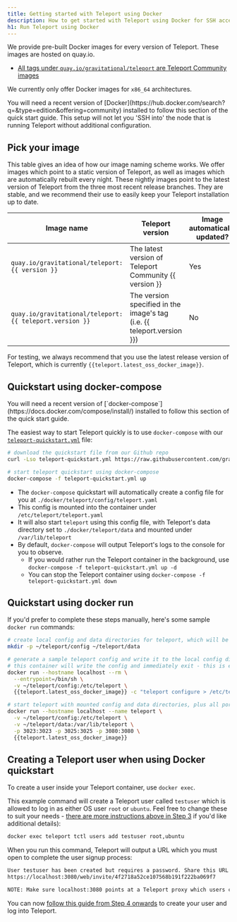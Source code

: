 ```yaml
---
title: Getting started with Teleport using Docker
description: How to get started with Teleport using Docker for SSH access
h1: Run Teleport using Docker
---
```


We provide pre-built Docker images for every version of Teleport. These images are hosted on quay.io.

- [All tags under `quay.io/gravitational/teleport` are Teleport Community images](https://quay.io/repository/gravitational/teleport?tag=latest&tab=tags)

We currently only offer Docker images for `x86_64` architectures.

<Admonition type="note">
You will need a recent version of [Docker](https://hub.docker.com/search?q=&type=edition&offering=community) installed to follow this section of the quick start guide.
</Admonition>

<Admonition type="warning">
This setup will not let you 'SSH into' the node that is running Teleport without additional configuration.
</Admonition>

## Pick your image

This table gives an idea of how our image naming scheme works. We offer images which
point to a static version of Teleport, as well as images which are automatically rebuilt
every night. These nightly images point to the latest version of Teleport from the
three most recent release branches. They are stable, and we recommend their use to
easily keep your Teleport installation up to date.

| Image name | Teleport version | Image automatically updated? | Image base |
|---|---|---|---|
| `quay.io/gravitational/teleport:{{ version }}` |  The latest version of Teleport Community {{ version }} | Yes | [Ubuntu 20.04](https://hub.docker.com/_/ubuntu) |
| `quay.io/gravitational/teleport:{{ teleport.version }}` | The version specified in the image's tag (i.e. {{ teleport.version }}) | No | [Ubuntu 20.04](https://hub.docker.com/_/ubuntu) |

For testing, we always recommend that you use the latest release version of Teleport, which is currently `{{teleport.latest_oss_docker_image}}`.

## Quickstart using docker-compose

<Admonition type="note">
You will need a recent version of [`docker-compose`](https://docs.docker.com/compose/install/) installed to follow this section of the quick start guide.
</Admonition>

The easiest way to start Teleport quickly is to use `docker-compose` with our [`teleport-quickstart.yml`](https://github.com/gravitational/teleport/blob/master/docker/teleport-quickstart.yml) file:

```bash
# download the quickstart file from our Github repo
curl -Lso teleport-quickstart.yml https://raw.githubusercontent.com/gravitational/teleport/master/docker/teleport-quickstart.yml

# start teleport quickstart using docker-compose
docker-compose -f teleport-quickstart.yml up
```

- The `docker-compose` quickstart will automatically create a config file for you at `./docker/teleport/config/teleport.yaml`
- This config is mounted into the container under `/etc/teleport/teleport.yaml`
- It will also start `teleport` using this config file, with Teleport's data directory set to `./docker/teleport/data` and mounted under `/var/lib/teleport`
- By default, `docker-compose` will output Teleport's logs to the console for you to observe.
    - If you would rather run the Teleport container in the background, use `docker-compose -f teleport-quickstart.yml up -d`
    - You can stop the Teleport container using `docker-compose -f teleport-quickstart.yml down`

## Quickstart using docker run

If you'd prefer to complete these steps manually, here's some sample `docker run` commands:

```bash
# create local config and data directories for teleport, which will be mounted into the container
mkdir -p ~/teleport/config ~/teleport/data

# generate a sample teleport config and write it to the local config directory
# this container will write the config and immediately exit - this is expected
docker run --hostname localhost --rm \
  --entrypoint=/bin/sh \
  -v ~/teleport/config:/etc/teleport \
  {{teleport.latest_oss_docker_image}} -c "teleport configure > /etc/teleport/teleport.yaml"

# start teleport with mounted config and data directories, plus all ports
docker run --hostname localhost --name teleport \
  -v ~/teleport/config:/etc/teleport \
  -v ~/teleport/data:/var/lib/teleport \
  -p 3023:3023 -p 3025:3025 -p 3080:3080 \
  {{teleport.latest_oss_docker_image}}
```

## Creating a Teleport user when using Docker quickstart

To create a user inside your Teleport container, use `docker exec`.

This example command will create a Teleport user called `testuser` which is allowed to log in as either OS user `root` or `ubuntu`. Feel free to change these to suit your needs -
[there are more instructions above in Step 3](getting-started.mdx) if you'd like additional details):

```bash
docker exec teleport tctl users add testuser root,ubuntu
```

When you run this command, Teleport will output a URL which you must open to complete the user signup process:

```bash
User testuser has been created but requires a password. Share this URL with the user to complete user setup, link is valid for 1h0m0s:
https://localhost:3080/web/invite/4f2718a52ce107568b191f222ba069f7

NOTE: Make sure localhost:3080 points at a Teleport proxy which users can access.
```

You can now [follow this guide from Step 4 onwards](getting-started.mdx) to
create your user and log into Teleport.
